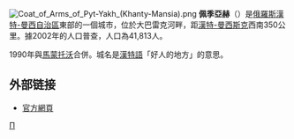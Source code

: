 {{Coord|60|45|N|72|47|E|display=title}}
[[File:Coat_of_Arms_of_Pyt-Yakh_(Khanty-Mansia).png|right]]
'''佩季亞赫'''（{{lang-ru|Пыть-Ях}}）是[[俄羅斯|俄羅斯]][[漢特-曼西自治區|漢特-曼西自治區]]東部的一個城市，位於大巴雷克河畔，距[[漢特-曼西斯克|漢特-曼西斯克]]西南350公里。據2002年的人口普查，人口為41,813人。

1990年與[[馬蒙托沃|馬蒙托沃]]合併。城名是[[漢特語|漢特語]]「好人的地方」的意思。

==外部链接==
* [http://www.pyadm.ru/ 官方網頁] {{Wayback|url=http://www.pyadm.ru/ |date=20220520041819 }} {{ru icon}}

{{漢特-曼西自治區城市}}

[[Category:漢特-曼西自治區城市|П]]